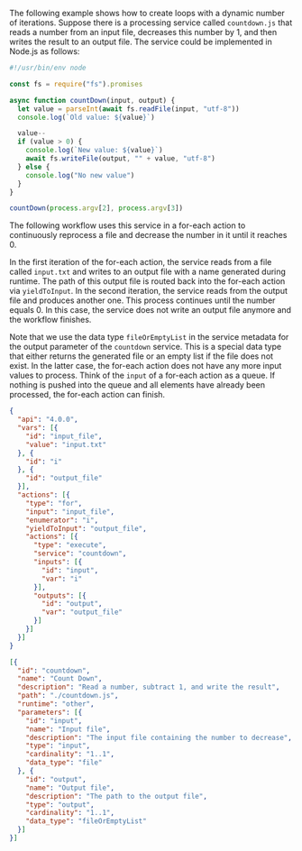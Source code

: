 
The following example shows how to create loops with a dynamic number of
iterations. Suppose there is a processing service called `countdown.js` that
reads a number from an input file, decreases this number by 1, and then writes
the result to an output file. The service could be implemented in Node.js
as follows:

```javascript
#!/usr/bin/env node

const fs = require("fs").promises

async function countDown(input, output) {
  let value = parseInt(await fs.readFile(input, "utf-8"))
  console.log(`Old value: ${value}`)

  value--
  if (value > 0) {
    console.log(`New value: ${value}`)
    await fs.writeFile(output, "" + value, "utf-8")
  } else {
    console.log("No new value")
  }
}

countDown(process.argv[2], process.argv[3])
```

The following workflow uses this service in a for-each action to continuously
reprocess a file and decrease the number in it until it reaches 0.

In the first iteration of the for-each action, the service reads from a file called
`input.txt` and writes to an output file with a name generated during runtime.
The path of this output file is routed back into the for-each action via
`yieldToInput`. In the second iteration, the service reads from the output file
and produces another one. This process continues until the number equals 0.
In this case, the service does not write an output file anymore and the
workflow finishes.

Note that we use the data type `fileOrEmptyList` in the service metadata for the
output parameter of the `countdown` service. This is a special data type that
either returns the generated file or an empty list if the file does not exist.
In the latter case, the for-each action does not have any more input values to
process. Think of the `input` of a for-each action as a queue. If nothing is
pushed into the queue and all elements have already been processed, the for-each
action can finish.

<CodeExample title="Workflow:">

```json code-example
{
  "api": "4.0.0",
  "vars": [{
    "id": "input_file",
    "value": "input.txt"
  }, {
    "id": "i"
  }, {
    "id": "output_file"
  }],
  "actions": [{
    "type": "for",
    "input": "input_file",
    "enumerator": "i",
    "yieldToInput": "output_file",
    "actions": [{
      "type": "execute",
      "service": "countdown",
      "inputs": [{
        "id": "input",
        "var": "i"
      }],
      "outputs": [{
        "id": "output",
        "var": "output_file"
      }]
    }]
  }]
}
```

</CodeExample>

<CodeExample title="Service metadata:">

```json code-example
[{
  "id": "countdown",
  "name": "Count Down",
  "description": "Read a number, subtract 1, and write the result",
  "path": "./countdown.js",
  "runtime": "other",
  "parameters": [{
    "id": "input",
    "name": "Input file",
    "description": "The input file containing the number to decrease",
    "type": "input",
    "cardinality": "1..1",
    "data_type": "file"
  }, {
    "id": "output",
    "name": "Output file",
    "description": "The path to the output file",
    "type": "output",
    "cardinality": "1..1",
    "data_type": "fileOrEmptyList"
  }]
}]
```

</CodeExample>
